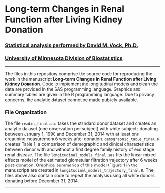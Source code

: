 # Long-term Changes in Renal Function after Living Kidney Donation

### [Statistical analysis performed by David M. Vock, Ph.D.](https://sites.google.com/site/dmvock/)

### [University of Minnesota Division of Biostatistics](http://sph.umn.edu/biostatistics/)


---

The files in this repository comprise the source code for reproducing the work in the manuscript **Long-term Changes in Renal Function after Living Kidney Donation**. Code to implement the longitudinal models and clean the data are provided in the SAS programming language. Graphics and summary tables are given in the R programming language. Due to privacy concerns, the analytic dataset cannot be made publicly available. 

### File Organization

The file `readin_final.sas` takes the standard donor dataset and creates an analytic dataset (one observation per subject) with white subjects donating between January 1, 1990 and December 31, 2014 with at least one creatinine measurement 6 weeks after donation. `demographic_table_final.R` creates Table 1, a comparison of demographic and clinical characteristics between donor with and without a first degree family history of end stage renal disease. The file `longitudinal_models_final.sas` fits the linear mixed effects model of the estimated glomerular filtration trajectory after 6 weeks post-donation. Graphical summaries of this model (Figure 1 in the manuscript) are created in `longitudinal_models_trajectory_final.R`. The files above also contain code to repeat the analysis using all white donors donating before December 31, 2014.     

---


